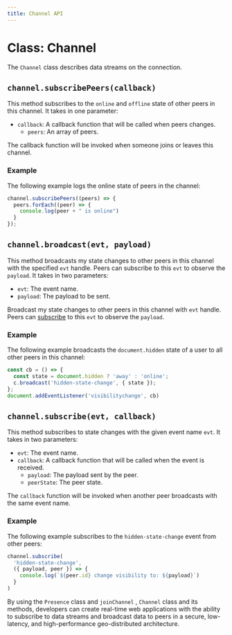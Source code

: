 ```yaml
---
title: Channel API
---
```


# Class: Channel

The `Channel` class describes data streams on the connection.

## `channel.subscribePeers(callback)`

This method subscribes to the `online` and `offline` state of other peers in this channel. It takes in one parameter:

- `callback`: A callback function that will be called when peers changes.
    - `peers`: An array of peers.

The callback function will be invoked when someone joins or leaves this channel.

### Example

The following example logs the online state of peers in the channel:

```jsx
channel.subscribePeers((peers) => {
  peers.forEach((peer) => {
    console.log(peer + " is online")
  }
});
```

## `channel.broadcast(evt, payload)`

This method broadcasts my state changes to other peers in this channel with the specified `evt` handle. Peers can subscribe to this `evt` to observe the `payload`. It takes in two parameters:
- `evt`: The event name.
- `payload`: The payload to be sent.

Broadcast my state changes to other peers in this channel with `evt` handle. Peers can [subscribe](#subscribe) to this `evt` to observe the `payload`.

### Example

The following example broadcasts the `document.hidden` state of a user to all other peers in this channel:

```jsx {3}
const cb = () => {
  const state = document.hidden ? 'away' : 'online';
  c.broadcast('hidden-state-change', { state });
};
document.addEventListener('visibilitychange', cb)
```

## `channel.subscribe(evt, callback)`
This method subscribes to state changes with the given event name `evt`. It takes in two parameters:
- `evt`: The event name.
- `callback`: A callback function that will be called when the event is received.
    - `payload`: The payload sent by the peer.
    - `peerState`: The peer state.

The `callback` function will be invoked when another peer broadcasts with the same event name.

### Example

The following example subscribes to the `hidden-state-change` event from other peers:

```jsx {3-4}
channel.subscribe(
  'hidden-state-change',
  ({ payload, peer }) => {
    console.log(`${peer.id} change visibility to: ${payload}`)
  }
)
```

By using the `Presence` class and `joinChannel` , `Channel` class and its methods, developers can create real-time web applications with the ability to subscribe to data streams and broadcast data to peers in a secure, low-latency, and high-performance geo-distributed architecture.
